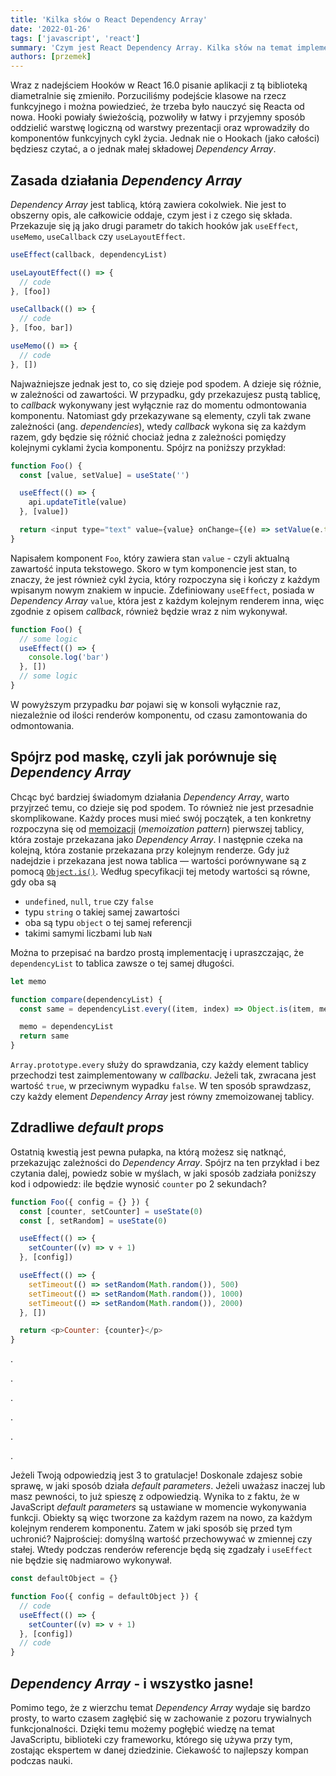 ```yaml
---
title: 'Kilka słów o React Dependency Array'
date: '2022-01-26'
tags: ['javascript', 'react']
summary: 'Czym jest React Dependency Array. Kilka słów na temat implementacji, zasady działania oraz o tym jak się przestrzeć przed nieoczywistymi błędami.'
authors: [przemek]
---
```


Wraz z nadejściem Hooków w React 16.0 pisanie aplikacji z tą biblioteką diametralnie się zmieniło. Porzuciliśmy podejście klasowe na rzecz funkcyjnego i można powiedzieć, że trzeba było nauczyć się Reacta od nowa. Hooki powiały świeżością, pozwoliły w łatwy i przyjemny sposób oddzielić warstwę logiczną od warstwy prezentacji oraz wprowadziły do komponentów funkcyjnych cykl życia. Jednak nie o Hookach (jako całości) będziesz czytać, a o jednak małej składowej _Dependency Array_.

## Zasada działania _Dependency Array_

_Dependency Array_ jest tablicą, którą zawiera cokolwiek. Nie jest to obszerny opis, ale całkowicie oddaje, czym jest i z czego się składa. Przekazuje się ją jako drugi parametr do takich hooków jak `useEffect`, `useMemo`, `useCallback` czy `useLayoutEffect`.

```javascript
useEffect(callback, dependencyList)

useLayoutEffect(() => {
  // code
}, [foo])

useCallback(() => {
  // code
}, [foo, bar])

useMemo(() => {
  // code
}, [])
```

Najważniejsze jednak jest to, co się dzieje pod spodem. A dzieje się różnie, w zależności od zawartości. W przypadku, gdy przekazujesz pustą tablicę, to _callback_ wykonywany jest wyłącznie raz do momentu odmontowania komponentu. Natomiast gdy przekazywane są elementy, czyli tak zwane zależności (ang. _dependencies_), wtedy _callback_ wykona się za każdym razem, gdy będzie się różnić chociaż jedna z zależności pomiędzy kolejnymi cyklami życia komponentu. Spójrz na poniższy przykład:

```javascript
function Foo() {
  const [value, setValue] = useState('')

  useEffect(() => {
    api.updateTitle(value)
  }, [value])

  return <input type="text" value={value} onChange={(e) => setValue(e.target.value)} />
}
```

Napisałem komponent `Foo`, który zawiera stan `value` - czyli aktualną zawartość inputa tekstowego. Skoro w tym komponencie jest stan, to znaczy, że jest również cykl życia, który rozpoczyna się i kończy z każdym wpisanym nowym znakiem w inpucie. Zdefiniowany `useEffect`, posiada w _Dependency Array_ `value`, która jest z każdym kolejnym renderem inna, więc zgodnie z opisem _callback_, również będzie wraz z nim wykonywał.

```javascript
function Foo() {
  // some logic
  useEffect(() => {
    console.log('bar')
  }, [])
  // some logic
}
```

W powyższym przypadku _bar_ pojawi się w konsoli wyłącznie raz, niezależnie od ilości renderów komponentu, od czasu zamontowania do odmontowania.

## Spójrz pod maskę, czyli jak porównuje się _Dependency Array_

Chcąc być bardziej świadomym działania _Dependency Array_, warto przyjrzeć temu, co dzieje się pod spodem. To również nie jest przesadnie skomplikowane. Każdy proces musi mieć swój początek, a ten konkretny rozpoczyna się od [memoizacji](https://www.nafrontendzie.pl/wzorzec-memoization-javascript) (_memoization pattern_) pierwszej tablicy, która zostaje przekazana jako _Dependency Array_. I następnie czeka na kolejną, która zostanie przekazana przy kolejnym renderze. Gdy już nadejdzie i przekazana jest nowa tablica — wartości porównywane są z pomocą [`Object.is()`](https://developer.mozilla.org/en-US/docs/Web/JavaScript/Reference/Global_Objects/Object/is). Według specyfikacji tej metody wartości są równe, gdy oba są

- `undefined`, `null`, `true` czy `false`
- typu `string` o takiej samej zawartości
- oba są typu `object` o tej samej referencji
- takimi samymi liczbami lub `NaN`

Można to przepisać na bardzo prostą implementację i upraszczając, że `dependencyList` to tablica zawsze o tej samej długości.

```javascript
let memo

function compare(dependencyList) {
  const same = dependencyList.every((item, index) => Object.is(item, memo[index]))

  memo = dependencyList
  return same
}
```

`Array.prototype.every` służy do sprawdzania, czy każdy element tablicy przechodzi test zaimplementowany w _callbacku_. Jeżeli tak, zwracana jest wartość `true`, w przeciwnym wypadku `false`. W ten sposób sprawdzasz, czy każdy element _Dependency Array_ jest równy zmemoizowanej tablicy.

## Zdradliwe _default props_

Ostatnią kwestią jest pewna pułapka, na którą możesz się natknąć, przekazując zależności do _Dependency Array_. Spójrz na ten przykład i bez czytania dalej, powiedz sobie w myślach, w jaki sposób zadziała poniższy kod i odpowiedz: ile będzie wynosić `counter` po 2 sekundach?

```javascript
function Foo({ config = {} }) {
  const [counter, setCounter] = useState(0)
  const [, setRandom] = useState(0)

  useEffect(() => {
    setCounter((v) => v + 1)
  }, [config])

  useEffect(() => {
    setTimeout(() => setRandom(Math.random()), 500)
    setTimeout(() => setRandom(Math.random()), 1000)
    setTimeout(() => setRandom(Math.random()), 2000)
  }, [])

  return <p>Counter: {counter}</p>
}
```

.

.

.

.

.

.

Jeżeli Twoją odpowiedzią jest 3 to gratulacje! Doskonale zdajesz sobie sprawę, w jaki sposób działa _default parameters_. Jeżeli uważasz inaczej lub masz pewności, to już spieszę z odpowiedzią. Wynika to z faktu, że w JavaScript _default parameters_ są ustawiane w momencie wykonywania funkcji. Obiekty są więc tworzone za każdym razem na nowo, za każdym kolejnym renderem komponentu. Zatem w jaki sposób się przed tym uchronić? Najprościej: domyślną wartość przechowywać w zmiennej czy stałej. Wtedy podczas renderów referencje będą się zgadzały i `useEffect` nie będzie się nadmiarowo wykonywał.

```javascript
const defaultObject = {}

function Foo({ config = defaultObject }) {
  // code
  useEffect(() => {
    setCounter((v) => v + 1)
  }, [config])
  // code
}
```

## _Dependency Array_ - i wszystko jasne!

Pomimo tego, że z wierzchu temat _Dependency Array_ wydaje się bardzo prosty, to warto czasem zagłębić się w zachowanie z pozoru trywialnych funkcjonalności. Dzięki temu możemy pogłębić wiedzę na temat JavaScriptu, biblioteki czy frameworku, którego się używa przy tym, zostając ekspertem w danej dziedzinie. Ciekawość to najlepszy kompan podczas nauki.
